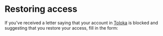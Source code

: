 # Restoring access

If you've received a letter saying that your account in [Toloka](http://toloka.yandex.com/) is blocked and suggesting that you
restore your access, fill in the form:

<YandexForm name="registration" src="https://forms.yandex.com/surveys/10033347.f47fd6d9da2c25c5848d7431929db7727d84a307/?lang=en&iframe=1"/>
